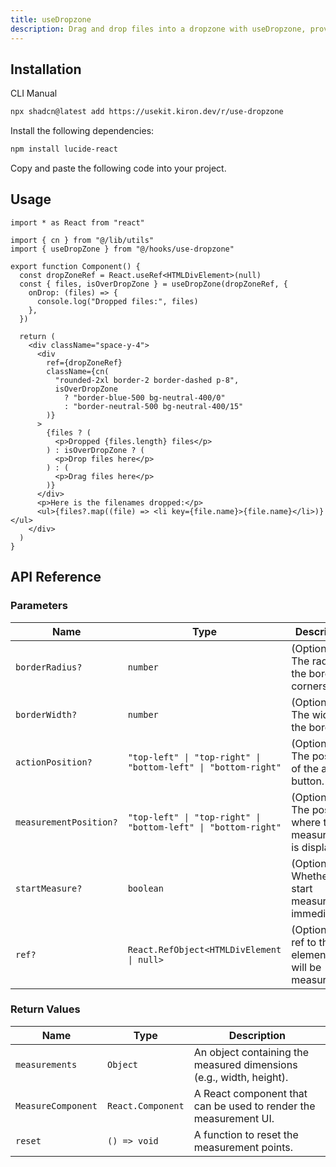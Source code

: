 ```yaml
---
title: useDropzone
description: Drag and drop files into a dropzone with useDropzone, providing options to customize the dropzone.
---
```


<ComponentPreview name="use-dropzone-demo" />

## Installation

<Tabs defaultValue="cli">

<TabsList>
  <TabsTrigger value="cli">CLI</TabsTrigger>
  <TabsTrigger value="manual">Manual</TabsTrigger>
</TabsList>

<TabsContent value="cli">

```bash
npx shadcn@latest add https://usekit.kiron.dev/r/use-dropzone
```

</TabsContent>

<TabsContent value="manual">

<Steps>

<Step>Install the following dependencies:</Step>

```bash
npm install lucide-react
```

<Step>Copy and paste the following code into your project.</Step>

<ComponentSource name="use-dropzone" />

</Steps>

</TabsContent>

</Tabs>

## Usage

```tsx {1, 4, 8-12}
import * as React from "react"

import { cn } from "@/lib/utils"
import { useDropZone } from "@/hooks/use-dropzone"

export function Component() {
  const dropZoneRef = React.useRef<HTMLDivElement>(null)
  const { files, isOverDropZone } = useDropZone(dropZoneRef, {
    onDrop: (files) => {
      console.log("Dropped files:", files)
    },
  })

  return (
    <div className="space-y-4">
      <div
        ref={dropZoneRef}
        className={cn(
          "rounded-2xl border-2 border-dashed p-8",
          isOverDropZone
            ? "border-blue-500 bg-neutral-400/0"
            : "border-neutral-500 bg-neutral-400/15"
        )}
      >
        {files ? (
          <p>Dropped {files.length} files</p>
        ) : isOverDropZone ? (
          <p>Drop files here</p>
        ) : (
          <p>Drag files here</p>
        )}
      </div>
      <p>Here is the filenames dropped:</p>
      <ul>{files?.map((file) => <li key={file.name}>{file.name}</li>)}</ul>
    </div>
  )
}
```

## API Reference

### Parameters

| Name                   | Type                                                           | Description                                                 | Default         |
| ---------------------- | -------------------------------------------------------------- | ----------------------------------------------------------- | --------------- |
| `borderRadius?`        | `number`                                                       | (Optional) The radius of the border corners.                | `0.5`           |
| `borderWidth?`         | `number`                                                       | (Optional) The width of the border.                         | `1`             |
| `actionPosition?`      | `"top-left" \| "top-right" \| "bottom-left" \| "bottom-right"` | (Optional) The position of the action button.               | `"top-right"`   |
| `measurementPosition?` | `"top-left" \| "top-right" \| "bottom-left" \| "bottom-right"` | (Optional) The position where the measurement is displayed. | `"bottom-left"` |
| `startMeasure?`        | `boolean`                                                      | (Optional) Whether to start measuring immediately.          | `false`         |
| `ref?`                 | `React.RefObject<HTMLDivElement \| null>`                      | (Optional) A ref to the element that will be measured.      | -               |

### Return Values

| Name               | Type              | Description                                                         |
| ------------------ | ----------------- | ------------------------------------------------------------------- |
| `measurements`     | `Object`          | An object containing the measured dimensions (e.g., width, height). |
| `MeasureComponent` | `React.Component` | A React component that can be used to render the measurement UI.    |
| `reset`            | `() => void`      | A function to reset the measurement points.                         |
